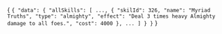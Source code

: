 
<CodeBlock language="jsx" title="RESPONSE" showLineNumbers>{
`{
  "data": {
    "allSkills": [
      ...,
      {
        "skilId": 326,
        "name": "Myriad Truths",
        "type": "almighty",
        "effect": "Deal 3 times heavy Almighty damage to all foes.",
        "cost": 4000
      },
      ...
    ]
  }
}`
}</CodeBlock>